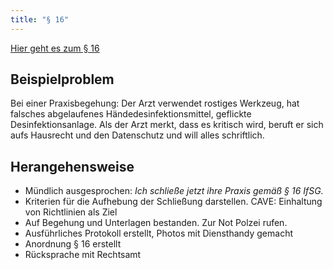 ```yaml
---
title: "§ 16"
---
```



[Hier geht es zum § 16](https://www.gesetze-im-internet.de/ifsg/__16.html)


::: {.panel-tabset}

## Beispielproblem
Bei einer Praxisbegehung: Der Arzt verwendet rostiges Werkzeug, hat falsches abgelaufenes Händedesinfektionsmittel, geflickte Desinfektionsanlage. Als der Arzt merkt, dass es kritisch wird,  beruft er sich aufs Hausrecht und den Datenschutz und will alles schriftlich. 


## Herangehensweise

* Mündlich ausgesprochen: _Ich schließe jetzt ihre Praxis gemäß § 16 IfSG._
* Kriterien für die Aufhebung der Schließung darstellen. CAVE: Einhaltung von Richtlinien als Ziel 
* Auf Begehung und Unterlagen bestanden. Zur Not Polzei rufen.
* Ausführliches Protokoll erstellt, Photos mit Diensthandy gemacht
* Anordnung § 16 erstellt
* Rücksprache mit Rechtsamt

:::

